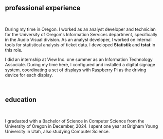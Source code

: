 ## professional experience

<br />

During my time in Oregon. I worked as an analyst developer and technician for the University of Oregon's Information Services department,
specifically in the Audio Visual division. As an analyst developer, I worked on internal tools for statistical analysis of ticket data.
I developed **Statistik** and **tstat** in this role.

I did an internship at View Inc. one summer as an Information Technology Associate. During my time here, I configured and installed a digital
signage system, coordinating a set of displays with Raspberry Pi as the driving device for each display.

<br />

## education

<br />

I graduated with a Bachelor of Science in Computer Science from the University of Oregon in December, 2024.
I spent one year at Brigham Young University in Utah, also studying Computer Science.

<br />
